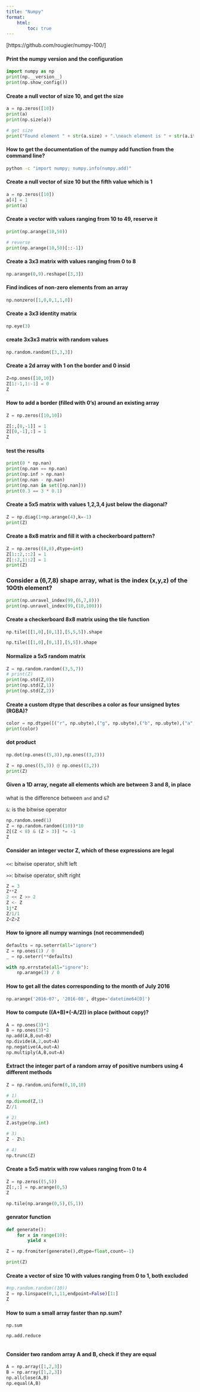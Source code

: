 ```yaml
---
title: "Numpy"
format: 
    html: 
        toc: true
---
```



[https://github.com/rougier/numpy-100/]


#### Print the numpy version and the configuration

```python
import numpy as np
print(np.__version__)
print(np.show_config())

```


#### Create a null vector of size 10, and get the size 


```python
a = np.zeros([10])
print(a)
print(np.size(a))

# get size
print("Found element " + str(a.size) + ".\neach element is " + str(a.itemsize) +    " Bytes.\nIn total we have "+ str(a.size * a.itemsize) +" Bytes")

```


#### How to get the documentation of the numpy add function from the command line?


```bash
python -c "import numpy; numpy.info(numpy.add)"

```



#### Create a null vector of size 10 but the fifth value which is 1

```python

a = np.zeros([10])
a[4] = 1
print(a)

```

#### Create a vector with values ranging from 10 to 49, reserve it

```python

print(np.arange(10,50))

# reverse
print(np.arange(10,50)[::-1])

```



####  Create a 3x3 matrix with values ranging from 0 to 8


```python

np.arange(0,9).reshape([3,3])

```


#### Find indices of non-zero elements from an array

```python
np.nonzero([1,0,0,1,1,0])

```


#### Create a 3x3 identity matrix


```python

np.eye(3)

```


#### create 3x3x3 matrix with random values


```python
np.random.random([3,3,3])

```


####  Create a 2d array with 1 on the border and 0 insid



```python

Z=np.ones([10,10])
Z[1:-1,1:-1] = 0
Z

```


####  How to add a border (filled with 0's) around an existing array


```python
Z = np.zeros([10,10])

Z[:,[0,-1]] = 1
Z[[0,-1],:] = 1
Z

```

#### test the results


```python
print(0 * np.nan)
print(np.nan == np.nan)
print(np.inf > np.nan)
print(np.nan - np.nan)
print(np.nan in set([np.nan]))
print(0.3 == 3 * 0.1)

```


#### Create a 5x5 matrix with values 1,2,3,4 just below the diagonal?

```python

Z = np.diag(1+np.arange(4),k=-1)
print(Z)

```


#### Create a 8x8 matrix and fill it with a checkerboard pattern?


```python
Z = np.zeros((8,8),dtype=int)
Z[1::2,::2] = 1
Z[::2,1::2] = 1
print(Z)

```


### Consider a (6,7,8) shape array, what is the index (x,y,z) of the 100th element?


```python
print(np.unravel_index(99,(6,7,8)))
print(np.unravel_index(99,(10,100)))

```


#### Create a checkerboard 8x8 matrix using the tile function


```python

np.tile([[1,0],[0,1]],[5,5,5]).shape

np.tile([[1,0],[0,1]],[5,5]).shape

```

####  Normalize a 5x5 random matrix

```python
Z = np.random.random((3,5,7))
# print(Z)
print(np.std(Z,0))
print(np.std(Z,1))
print(np.std(Z,2))

```



#### Create a custom dtype that describes a color as four unsigned bytes (RGBA)?


```python
color = np.dtype([("r", np.ubyte),("g", np.ubyte),("b", np.ubyte),("a", np.ubyte)])
print(color)

```

#### dot product


```python
np.dot(np.ones((5,3)),np.ones((3,2)))

Z = np.ones((5,3)) @ np.ones((3,2))
print(Z)

```

#### Given a 1D array, negate all elements which are between 3 and 8, in place

what is the difference between `and` and `&`?

`&`: is the bitwise operator

```python
np.random.seed(1)
Z = np.random.random((10))*10
Z[(Z < 8) & (Z > 3)] *= -1
Z

```


#### Consider an integer vector Z, which of these expressions are legal

`<<`: bitwise operator, shift left

`>>`: bitwise operator, shift right



```python
Z = 3
Z**Z
2 << Z >> 2
Z <- Z
1j*Z
Z/1/1
Z<Z>Z
```


#### How to ignore all numpy warnings (not recommended)


```python

defaults = np.seterr(all="ignore")
Z = np.ones(1) / 0
_ = np.seterr(**defaults)

with np.errstate(all="ignore"):
    np.arange(3) / 0

```


#### How to get all the dates corresponding to the month of July 2016

```python
np.arange('2016-07', '2016-08', dtype='datetime64[D]')

```


#### How to compute ((A+B)*(-A/2)) in place (without copy)?


```python

A = np.ones(3)*1
B = np.ones(3)*2
np.add(A,B,out=B)
np.divide(A,2,out=A)
np.negative(A,out=A)
np.multiply(A,B,out=A)

```


#### Extract the integer part of a random array of positive numbers using 4 different methods

```python
Z = np.random.uniform(0,10,10)

# 1)
np.divmod(Z,1)
Z//1

# 2)
Z.astype(np.int)

# 3)
Z - Z%1

# 4) 
np.trunc(Z)

```


#### Create a 5x5 matrix with row values ranging from 0 to 4


```python
Z = np.zeros((5,5))
Z[:,:] = np.arange(0,5)
Z

np.tile(np.arange(0,5),(5,1))

```

#### genrator function

```python

def generate():
    for x in range(10):
        yield x

Z = np.fromiter(generate(),dtype=float,count=-1)

print(Z)

```



####  Create a vector of size 10 with values ranging from 0 to 1, both excluded

```python
#np.random.random((10))
Z = np.linspace(0,1,11,endpoint=False)[1:]
Z
```


#### How to sum a small array faster than np.sum?

`np.sum`

`np.add.reduce`


```python

```



#### Consider two random array A and B, check if they are equal


```python

A = np.array([1,2,3])
B = np.array([1,2,3])
np.allclose(A,B)
np.equal(A,B)

```
